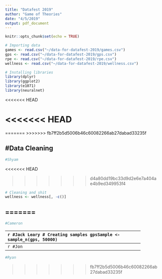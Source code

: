 ```yaml
---
title: "Datafest 2019"
author: "Game of Theories"
date: "4/5/2019"
output: pdf_document
---
```


```r
knitr::opts_chunk$set(echo = TRUE)
```

```r
# Importing data
games <- read.csv("~/data-for-datafest-2019/games.csv")
gps <- read.csv("~/data-for-datafest-2019/gps.csv")
rpe <- read.csv("~/data-for-datafest-2019/rpe.csv")
wellness <- read.csv("~/data-for-datafest-2019/wellness.csv")
```

```r
# Installing libraries
library(dplyr)
library(ggplot2)
library(e1071)
library(neuralnet)
```
<<<<<<< HEAD
 

<<<<<<< HEAD
=======
=======
>>>>>>> fb7ff2b5d5006b46c60082266ab27dabad33235f

#Data Cleaning
--------------------------------------------------------------
```r
#Shyam
```
<<<<<<< HEAD

>>>>>>> d4a80dd19bc33d9d2e6e7a404ae4b9ed349953f4
```r
# Cleaning and shit
wellness <- wellness[, -c()]


```
=======
--------------------------------------------------------------
```r
#Cameron
```
--------------------------------------------------------------
```r
#Jack Leary
# Creating samples
gpsSample <- sample_n(gps, 50000)
```

```r
# Creating samples
```
--------------------------------------------------------------
```r
#Jon 
```
--------------------------------------------------------------
```r
#Ryan
```
>>>>>>> fb7ff2b5d5006b46c60082266ab27dabad33235f
